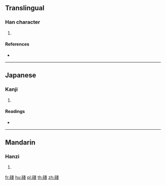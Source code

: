 {{character info/new}}
==Translingual==

===Han character===
{{Han char|rn=112|rad=石|as=08|sn=13|four=|canj=MRII}}

# {{defn|Han|sort=石08}}

====References====
* {{Han ref|kx=0832.010|dkj=24280|dj=1248.200|hdz=42436.150|uh=788A|ud=30858}}

----

==Japanese==

===Kanji===
{{ja-kanji|grade=|rs=石08}}

# {{defn|lang=ja|sort=石08}}

====Readings====
* {{ja-readings|on=[[せん]] (sen), [[ぜん]] (zen), [[さん]] (san), [[おく]] (oku)|kun=[[のせる]] (noseru), [[そそぐ]] (sosogu), [[うつる]] (utsuru), [[さか]] (saka)|nanori=}}

----

==Mandarin==

===Hanzi===
{{cmn-hanzi|pin=[[jiān]] ([[jian1]])|wg=chien<sup>1</sup>}}

# {{defn|lang=cmn|sort=石08}}

[[fr:碊]]
[[hu:碊]]
[[pl:碊]]
[[th:碊]]
[[zh:碊]]